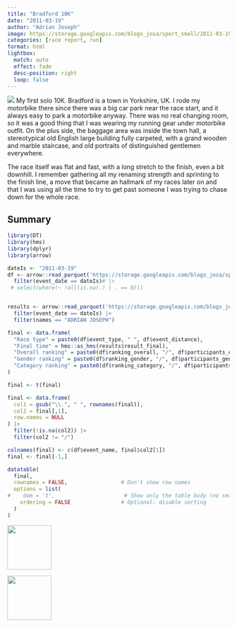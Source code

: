 ```yaml
---
title: "Bradford 10K"
date: "2011-03-19"
author: "Adrian Joseph"
image: https://storage.googleapis.com/blogs_josa/sport_small/2011-03-19_BRADFORD_10K/img/00.png
categories: [race report, run]
format: html
lightbox:
  match: auto
  effect: fade
  desc-position: right
  loop: false
---
```


![](https://storage.googleapis.com/blogs_josa/sport_small/2011-03-19_BRADFORD_10K/img/00.png)
My first solo 10K. Bradford is a town in Yorkshire, UK. I rode my motorbike there since there was a big car park near the race start, and it always easy to park a motorbike anyway. There was no real changing room, so it was a good thing that I was wearing my running gear under motorbike outfit. On the plus side, the baggage area was inside the town hall, a stereotypical old English large building fully carpeted, with a grand wooden and marble staircase, and old portraits of distinguished gentlemen everywhere.

The race itself was flat and fast, with a long stretch to the finish, even a bit downhill. I remember gathering all my renaming strength and sprinting to the finish line, a move that became an hallmark of my races later on and that I was using all the time to try to get past someone I was trying to chase down for the whole race.

## Summary
```r
library(DT)
library(hms)
library(dplyr)
library(arrow)

dateIs <- "2011-03-19"
df <- arrow::read_parquet('https://storage.googleapis.com/blogs_josa/sport/parquets/main_dataset.parquet') |>
  filter(event_date == dateIs)# |>
 # select(where(~ !all(is.na(.) | . == 0)))


results <- arrow::read_parquet('https://storage.googleapis.com/blogs_josa/sport/parquets/all_results.parquet') |>
  filter(event_date == dateIs) |>
  filter(names == "ADRIAN JOSEPH")

final <- data.frame(
  "Race type" = paste0(df$event_type, " ", df$event_distance),
  "Final time" = hms::as_hms(results$result_final),
  "Overall ranking" = paste0(df$ranking_overall, "/", df$participants_overall),
  "Gender ranking" = paste0(df$ranking_gender, "/", df$participants_gender),
  "Category ranking" = paste0(df$ranking_category, "/", df$participants_category)
)

final <- t(final)

final <- data.frame(
  col1 = gsub("\\.", " ", rownames(final)),
  col2 = final[,1], 
  row.names = NULL
) |>
  filter(!is.na(col2)) |>
  filter(col2 != "/")

colnames(final) <- c(df$event_name, final$col2[1])
final <- final[-1,]

datatable(
  final,
  rownames = FALSE,                 # Don't show row names
  options = list(
#    dom = 't',                      # Show only the table body (no search, no pagination, no header)
    ordering = FALSE                # Optional: disable sorting
  )
)
```



::: {layout-ncol=4}
![](https://storage.googleapis.com/blogs_josa/sport_small/2011-03-19_BRADFORD_10K/img/00.png){ width="100" group="hi" }

![](https://storage.googleapis.com/blogs_josa/sport_small/2011-03-19_BRADFORD_10K/img/02.jpg){ width="100" group="hi" }


:::

